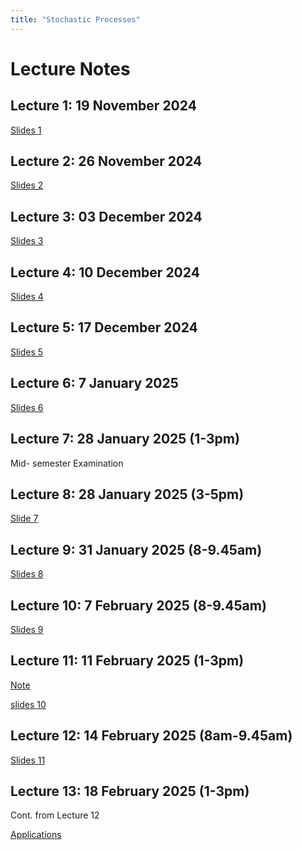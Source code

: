 ```yaml
---
title: "Stochastic Processes"
---
```


# Lecture Notes

## Lecture 1: 19 November 2024

[Slides 1](https://thiyangt.github.io/stochasticprocessesed2/#1)

## Lecture 2: 26 November 2024

[Slides 2](https://stochasticprocesses.netlify.app/1_Sp/1_lecture2.pdf)

## Lecture 3: 03 December 2024

[Slides 3](https://stochasticprocesses.netlify.app/2_stochastic_processes_2021/2_stochastic_processes.pdf)

## Lecture 4: 10 December 2024

[Slides 4](https://stochasticprocesses.netlify.app/3_stochastic_processes_2021/3_stochastic_processes.pdf)

## Lecture 5: 17 December 2024

[Slides 5](https://stochasticprocesses.netlify.app/4limitingprob/4_stochastic_processes.pdf)

## Lecture 6: 7 January 2025

[Slides 6](https://stochasticprocesses.netlify.app/5_stochastic_processes_2021/5_stochastic_processes_2021.pdf)

## Lecture 7: 28 January 2025 (1-3pm)

Mid- semester Examination

## Lecture 8: 28 January 2025 (3-5pm)

[Slide 7](https://stochasticprocesses.netlify.app/6_stochastic_processes_2021.pdf)

## Lecture 9: 31 January 2025 (8-9.45am)

[Slides 8](https://stochasticprocesses.netlify.app/7_stochastic_processes.pdf)

## Lecture 10: 7 February 2025 (8-9.45am)

[Slides 9](https://stochasticprocesses.netlify.app/facts.pdf)

## Lecture 11: 11 February 2025 (1-3pm)

[Note](https://thiyangt.github.io/tst.stochasticprocesses/chapter5.html)

[slides 10](https://stochasticprocesses.netlify.app/14_stochastic_processes.pdf)

## Lecture 12: 14 February 2025 (8am-9.45am)

[Slides 11](https://stochasticprocesses.netlify.app/14_stochastic_processes.pdf)

## Lecture 13: 18 February 2025 (1-3pm)

Cont. from Lecture 12

[Applications](https://thiyangt.github.io/tst.stochasticprocesses/chapter6.html)

